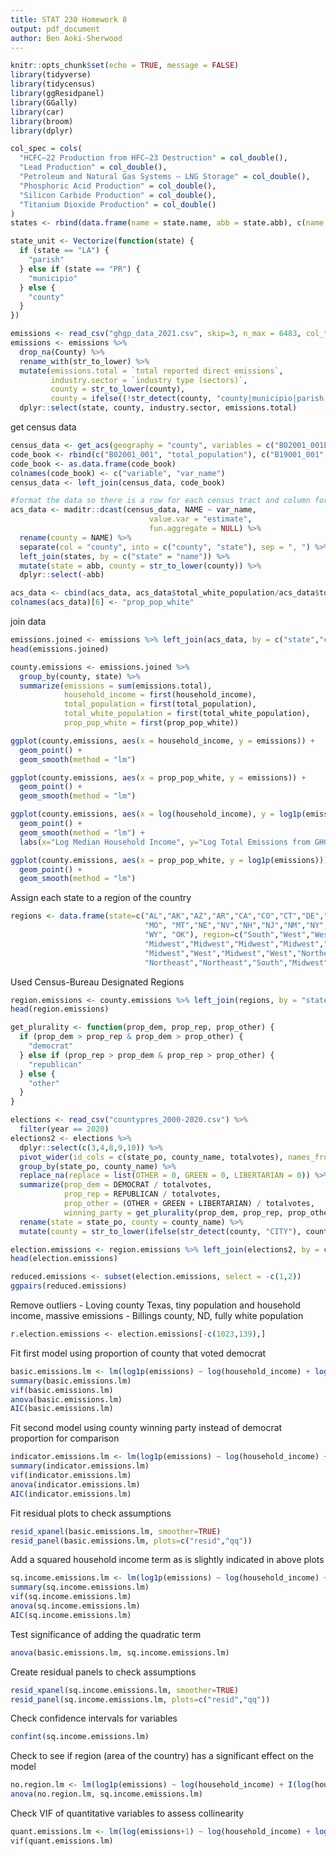 ```yaml
---
title: STAT 230 Homework 8
output: pdf_document
author: Ben Aoki-Sherwood
---
```


```r
knitr::opts_chunk$set(echo = TRUE, message = FALSE)
library(tidyverse)
library(tidycensus)
library(ggResidpanel)
library(GGally)
library(car)
library(broom)
library(dplyr)
```

```r
col_spec = cols(
  "HCFC–22 Production from HFC–23 Destruction" = col_double(),
  "Lead Production" = col_double(),
  "Petroleum and Natural Gas Systems – LNG Storage" = col_double(),
  "Phosphoric Acid Production" = col_double(),
  "Silicon Carbide Production" = col_double(),
  "Titanium Dioxide Production" = col_double()
)
states <- rbind(data.frame(name = state.name, abb = state.abb), c(name = "Puerto Rico", abb = "PR"))
```

```r
state_unit <- Vectorize(function(state) {
  if (state == "LA") {
    "parish"
  } else if (state == "PR") {
    "municipio"
  } else {
    "county"
  }
})

emissions <- read_csv("ghgp_data_2021.csv", skip=3, n_max = 6483, col_types = col_spec)
emissions <- emissions %>%
  drop_na(County) %>%
  rename_with(str_to_lower) %>%
  mutate(emissions.total = `total reported direct emissions`,
         industry.sector = `industry type (sectors)`,
         county = str_to_lower(county),
         county = ifelse((!str_detect(county, "county|municipio|parish|city|municipality|census area|borough")), paste(county, state_unit(state)), county)) %>%
  dplyr::select(state, county, industry.sector, emissions.total)
```

get census data
```r
census_data <- get_acs(geography = "county", variables = c("B02001_001E", "B19001_001E","B02001_002E"), year=2021, geometry = F)
code_book <- rbind(c("B02001_001", "total_population"), c("B19001_001", "household_income"), c("B02001_002", "total_white_population"))
code_book <- as.data.frame(code_book)
colnames(code_book) <- c("variable", "var_name")
census_data <- left_join(census_data, code_book)

#format the data so there is a row for each census tract and column for every variable
acs_data <- maditr::dcast(census_data, NAME ~ var_name, 
                               value.var = "estimate", 
                               fun.aggregate = NULL) %>%
  rename(county = NAME) %>%
  separate(col = "county", into = c("county", "state"), sep = ", ") %>%
  left_join(states, by = c("state" = "name")) %>%
  mutate(state = abb, county = str_to_lower(county)) %>%
  dplyr::select(-abb)

acs_data <- cbind(acs_data, acs_data$total_white_population/acs_data$total_population)
colnames(acs_data)[6] <- "prop_pop_white"
```


join data
```r
emissions.joined <- emissions %>% left_join(acs_data, by = c("state","county"))
head(emissions.joined)
```

```r
county.emissions <- emissions.joined %>%
  group_by(county, state) %>%
  summarize(emissions = sum(emissions.total),
            household_income = first(household_income),
            total_population = first(total_population),
            total_white_population = first(total_white_population),
            prop_pop_white = first(prop_pop_white))
```

```r
ggplot(county.emissions, aes(x = household_income, y = emissions)) +
  geom_point() +
  geom_smooth(method = "lm")
```

```r
ggplot(county.emissions, aes(x = prop_pop_white, y = emissions)) +
  geom_point() +
  geom_smooth(method = "lm")
```


```r
ggplot(county.emissions, aes(x = log(household_income), y = log1p(emissions), color = prop_pop_white)) +
  geom_point() +
  geom_smooth(method = "lm") +
  labs(x="Log Median Household Income", y="Log Total Emissions from GHGP-Compliant Facilities", color="Proportion White Population", title="Log emissions from large emitters vs. log median household income for US counties")
```

```r
ggplot(county.emissions, aes(x = prop_pop_white, y = log1p(emissions))) +
  geom_point() +
  geom_smooth(method = "lm")
```

Assign each state to a region of the country
```r
regions <- data.frame(state=c("AL","AK","AZ","AR","CA","CO","CT","DE","FL","GA","HI","ID","IL","IN","IA","KS","KY","LA","ME","MD","MA","MI","MN","MS",
                              "MO", "MT","NE","NV","NH","NJ","NM","NY","NC","ND","OH","OR","PA","RI","SC","SD","TN","TX","UT","VT","VA","WA","WV","WI",
                              "WY", "OK"), region=c("South","West","West","South","West","West","Northeast","Northeast","South","South","West","West",
                              "Midwest","Midwest","Midwest","Midwest","South","South","Northeast","South","Northeast","Midwest","Midwest","South",
                              "Midwest","West","Midwest","West","Northeast","Northeast","West","Northeast","South","Midwest","Midwest","West",
                              "Northeast","Northeast","South","Midwest","South","South","West","Northeast","South","West","South","Midwest","West", "South"))
```

Used Census-Bureau Designated Regions
```r
region.emissions <- county.emissions %>% left_join(regions, by = "state")
head(region.emissions)
```

```r
get_plurality <- function(prop_dem, prop_rep, prop_other) {
  if (prop_dem > prop_rep & prop_dem > prop_other) {
    "democrat"
  } else if (prop_rep > prop_dem & prop_rep > prop_other) {
    "republican"
  } else {
    "other"
  }
}

elections <- read_csv("countypres_2000-2020.csv") %>%
  filter(year == 2020) 
elections2 <- elections %>%
  dplyr::select(c(3,4,8,9,10)) %>%
  pivot_wider(id_cols = c(state_po, county_name, totalvotes), names_from = party, values_from = candidatevotes, values_fn = sum) %>%
  group_by(state_po, county_name) %>%
  replace_na(replace = list(OTHER = 0, GREEN = 0, LIBERTARIAN = 0)) %>%
  summarize(prop_dem = DEMOCRAT / totalvotes, 
            prop_rep = REPUBLICAN / totalvotes, 
            prop_other = (OTHER + GREEN + LIBERTARIAN) / totalvotes, 
            winning_party = get_plurality(prop_dem, prop_rep, prop_other)) %>%
  rename(state = state_po, county = county_name) %>%
  mutate(county = str_to_lower(ifelse(str_detect(county, "CITY"), county, paste(county, state_unit(state)))))
```

```r
election.emissions <- region.emissions %>% left_join(elections2, by = c("state", "county"))
head(election.emissions)
```

```r
reduced.emissions <- subset(election.emissions, select = -c(1,2))
ggpairs(reduced.emissions)
```

Remove outliers
- Loving county Texas, tiny population and household income, massive emissions
- Billings county, ND, fully white population
```r
r.election.emissions <- election.emissions[-c(1023,139),]
```


Fit first model using proportion of county that voted democrat
```r
basic.emissions.lm <- lm(log1p(emissions) ~ log(household_income) + log(1-prop_pop_white) + region + prop_dem, data=r.election.emissions)
summary(basic.emissions.lm)
vif(basic.emissions.lm)
anova(basic.emissions.lm)
AIC(basic.emissions.lm)
```

Fit second model using county winning party instead of democrat proportion for comparison
```r
indicator.emissions.lm <- lm(log1p(emissions) ~ log(household_income) + log(1-prop_pop_white) + region + winning_party, data=r.election.emissions)
summary(indicator.emissions.lm)
vif(indicator.emissions.lm)
anova(indicator.emissions.lm)
AIC(indicator.emissions.lm)
```

Fit residual plots to check assumptions
```r
resid_xpanel(basic.emissions.lm, smoother=TRUE)
resid_panel(basic.emissions.lm, plots=c("resid","qq"))
```
Add a squared household income term as is slightly indicated in above plots
```r
sq.income.emissions.lm <- lm(log1p(emissions) ~ log(household_income) + I(log(household_income)^2) + log(1-prop_pop_white) + region + prop_dem, data=r.election.emissions)
summary(sq.income.emissions.lm)
vif(sq.income.emissions.lm)
anova(sq.income.emissions.lm)
AIC(sq.income.emissions.lm)
```

Test significance of adding the quadratic term
```r
anova(basic.emissions.lm, sq.income.emissions.lm)
```
Create residual panels to check assumptions
```r
resid_xpanel(sq.income.emissions.lm, smoother=TRUE)
resid_panel(sq.income.emissions.lm, plots=c("resid","qq"))
```


Check confidence intervals for variables
```r
confint(sq.income.emissions.lm)
```

Check to see if region (area of the country) has a significant effect on the model
```r
no.region.lm <- lm(log1p(emissions) ~ log(household_income) + I(log(household_income)^2) + log(1-prop_pop_white) + prop_dem, data=r.election.emissions)
anova(no.region.lm, sq.income.emissions.lm)
```

Check VIF of quantitative variables to assess collinearity
```r
quant.emissions.lm <- lm(log(emissions+1) ~ log(household_income) + log(1-prop_pop_white) + prop_dem, data=r.election.emissions)
vif(quant.emissions.lm)
```


